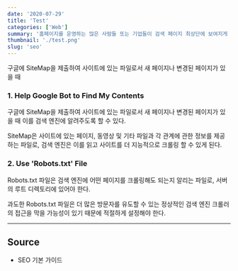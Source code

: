 ```yaml
---
date: '2020-07-29'
title: 'Test'
categories: ['Web']
summary: '홈페이지를 운영하는 많은 사람들 또는 기업들이 검색 페이지 최상단에 보여지게 하기 위해 어떤 최적화 작업을 하는지 알아보자.'
thumbnail: './test.png'
slug: 'seo'
---
```


구글에 SiteMap을 제출하여 사이트에 있는 파일로서 새 페이지나 변경된 페이지가 있을 때

### 1. Help Google Bot to Find My Contents

구글에 SiteMap을 제출하여 사이트에 있는 파일로서 새 페이지나 변경된 페이지가 있을 때 이를 검색 엔진에 알려주도록 할 수 있다.

SiteMap은 사이트에 있는 페이지, 동영상 및 기타 파일과 각 관계에 관한 정보를 제공하는 파일로, 검색 엔진은 이를 읽고 사이트를 더 지능적으로 크롤링 할 수 있게 된다.

### 2. Use 'Robots.txt' File

Robots.txt 파일은 검색 엔진에 어떤 페이지를 크롤링해도 되는지 알리는 파일로, 서버의 루트 디렉토리에 있어야 한다.

과도한 Robots.txt 파일은 더 많은 방문자를 유도할 수 있는 정상적인 검색 엔진 크롤러의 접근을 막을 가능성이 있기 때문에 적절하게 설정해야 한다.

---

## Source

- SEO 기본 가이드